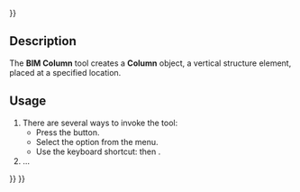<languages/>
{{UnfinishedDocu{{#translation:}}}}

{{Docnav
|[[Arch_CurtainWall|CurtainWall]]
|[[BIM_Beam|Beam]]
|[[BIM_Workbench|BIM]]
|IconL=Arch_CurtainWall.svg
|IconR=BIM_Beam.svg
|IconC=Workbench_BIM.svg
}}

{{GuiCommand
|Name=BIM Column
|MenuLocation=3D/BIM → Column
|Workbenches=[[BIM_Workbench|BIM]]
|Shortcut={{KEY|C}} {{KEY|O}}
|SeeAlso=
}}

== Description ==

The '''BIM Column''' tool creates a '''Column''' object, a vertical structure element, placed at a specified location.

==Usage==

# There are several ways to invoke the tool:
#* Press the {{Button|[[Image:BIM_Column.svg|16px]] [[BIM_Column|Column]]}} button.
#* Select the {{MenuCommand|3D/BIM → [[Image:BIM_Column.svg|16px]] Column}} option from the menu.
#* Use the keyboard shortcut: {{KEY|C}} then {{KEY|O}}.
# …


{{Docnav
|[[Arch_CurtainWall|CurtainWall]]
|[[BIM_Beam|Beam]]
|[[BIM_Workbench|BIM]]
|IconL=Arch_CurtainWall.svg
|IconR=BIM_Beam.svg
|IconC=Workbench_BIM.svg
}}

{{BIM_Tools_navi{{#translation:}}}}
{{Userdocnavi{{#translation:}}}}